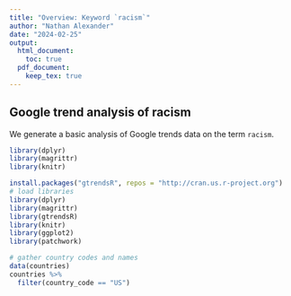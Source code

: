```yaml
---
title: "Overview: Keyword `racism`"
author: "Nathan Alexander"
date: "2024-02-25"
output:
  html_document:
    toc: true
  pdf_document:
    keep_tex: true
---
```


## Google trend analysis of racism

We generate a basic analysis of Google trends data on the term `racism`.

```r
library(dplyr)
library(magrittr)
library(knitr)

install.packages("gtrendsR", repos = "http://cran.us.r-project.org")
# load libraries
library(dplyr)
library(magrittr)
library(gtrendsR)
library(knitr)
library(ggplot2)
library(patchwork)
```

```r
# gather country codes and names
data(countries)
countries %>% 
  filter(country_code == "US")
```